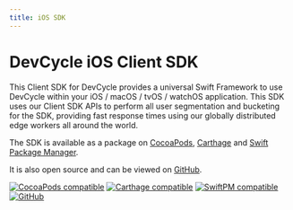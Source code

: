 ```yaml
---
title: iOS SDK
---
```



# DevCycle iOS Client SDK

This Client SDK for DevCycle provides a universal Swift Framework to use DevCycle within your iOS / macOS / tvOS /
watchOS application. This SDK uses our Client SDK APIs to perform all user segmentation and bucketing for the SDK,
providing fast response times using our globally distributed edge workers all around the world.

<CustomDocCardList items={useCurrentSidebarCategory().items} columnWidth={4} />

The SDK is available as a package on [CocoaPods](https://cocoapods.org/pods/DevCycle),
[Carthage](https://github.com/Carthage/Carthage) and [Swift Package Manager](https://swift.org/package-manager/).

It is also open source and can be viewed on [GitHub](https://github.com/DevCycleHQ/ios-client-sdk).

[![CocoaPods compatible](https://img.shields.io/cocoapods/v/DevCycle.svg)](https://cocoapods.org/pods/DevCycle)
[![Carthage compatible](https://img.shields.io/badge/Carthage-compatible-4BC51D.svg?style=flat)](https://github.com/Carthage/Carthage)
[![SwiftPM compatible](https://img.shields.io/badge/SwiftPM-compatible-4BC51D.svg?style=flat)](https://swift.org/package-manager/)
[![GitHub](https://img.shields.io/github/stars/devcyclehq/ios-client-sdk.svg?style=social&label=Star&maxAge=2592000)](https://github.com/devcyclehq/ios-client-sdk)

